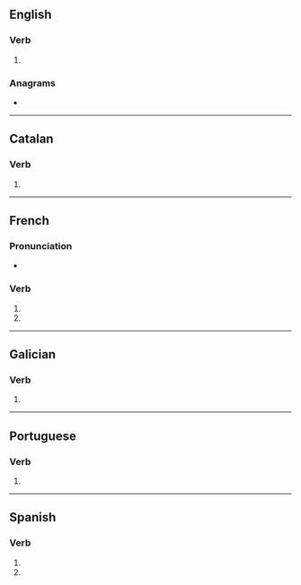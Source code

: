 {{also|improvisés}}
==English==

===Verb===
{{head|en|verb form}}

# {{en-third-person singular of|improvise}}

===Anagrams===
* {{anagrams|en|promissive}}

----

==Catalan==

===Verb===
{{head|ca|verb form}}

# {{ca-verb form of|p=2|n=sg|t=pres|m=ind|improvisar}}

----

==French==

===Pronunciation===
* {{IPA|lang=fr|/ɛ̃.pʁɔ.viz/}}

===Verb===
{{head|fr|verb form}}

# {{inflection of|improviser||2|s|pres|indc|lang=fr}}
# {{inflection of|improviser||2|s|pres|subj|lang=fr}}

----

==Galician==

===Verb===
{{gl-verb-form}}

# {{inflection of|improvisar||lang=gl|2|s|pres|subj}}

----

==Portuguese==

===Verb===
{{head|pt|verb form}}

# {{pt-verb-form-of|improvisar}}

----

==Spanish==

===Verb===
{{head|es|verb form}}

# {{es-verb form of|ending=ar|mood=imperative|sense=negative|pers=2|formal=no|number=singular|improvisar}}
# {{es-verb form of|ending=ar|mood=subjunctive|tense=present|pers=2|formal=no|number=singular|improvisar}}